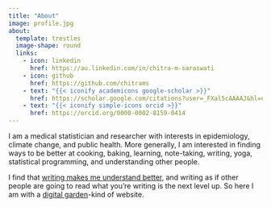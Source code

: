 ```yaml
---
title: "About"
image: profile.jpg
about:
  template: trestles
  image-shape: round
  links:
    - icon: linkedin
      href: https://au.linkedin.com/in/chitra-m-saraswati
    - icon: github
      href: https://github.com/chitrams
    - text: "{{< iconify academicons google-scholar >}}"
      href: https://scholar.google.com/citations?user=_FXal5cAAAAJ&hl=en
    - text: "{{< iconify simple-icons orcid >}}"
      href: https://orcid.org/0000-0002-8159-0414
---
```


I am a medical statistician and researcher with interests in epidemiology, climate change, and public health. More generally, I am interested in finding ways to be better at cooking, baking, learning, note-taking, writing, yoga, statistical programming, and understanding other people.

I find that [writing makes me understand better](https://paulgraham.com/words.html), and writing as if other people are going to read what you're writing is the next level up. So here I am with a [digital garden](https://www.technologyreview.com/2020/09/03/1007716/digital-gardens-let-you-cultivate-your-own-little-bit-of-the-internet/)-kind of website.
